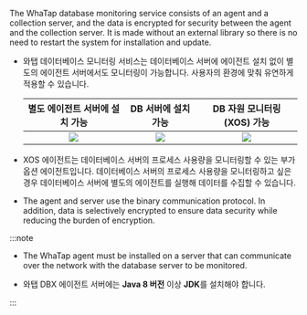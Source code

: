 The WhaTap database monitoring service consists of an agent and a collection server, and the data is encrypted for security between the agent and the collection server. It is made without an external library so there is no need to restart the system for installation and update.

-   와탭 데이터베이스 모니터링 서비스는 데이터베이스 서버에 에이전트 설치 없이 별도의 에이전트 서버에서도 모니터링이 가능합니다. 사용자의 환경에 맞춰 유연하게 적용할 수 있습니다.

    <div class='db-agent'>

    |                별도 에이전트 서버에 설치 가능                |                 DB 서버에 설치 가능                 |    DB 자원 모니터링(XOS) 가능   |
    | :---------------------------------------------: | :------------------------------------------: | :---------------------: |
    | ![](/img/dbx-install-agent-on-agent-server.png) | ![](/img/dbx-install-agent-on-db-server.png) | ![](/img/xos-agent.png) |

    </div>

-   XOS 에이전트는 데이터베이스 서버의 프로세스 사용량을 모니터링할 수 있는 부가 옵션 에이전트입니다. 데이터베이스 서버의 프로세스 사용량을 모니터링하고 싶은 경우 데이터베이스 서버에 별도의 에이전트를 실행해 데이터를 수집할 수 있습니다.

-   The agent and server use the binary communication protocol. In addition, data is selectively encrypted to ensure data security while reducing the burden of encryption.

:::note

-   The WhaTap agent must be installed on a server that can communicate over the network with the database server to be monitored.

-   와탭 DBX 에이전트 서버에는 **Java 8 버전** 이상 **JDK**를 설치해야 합니다.

:::
